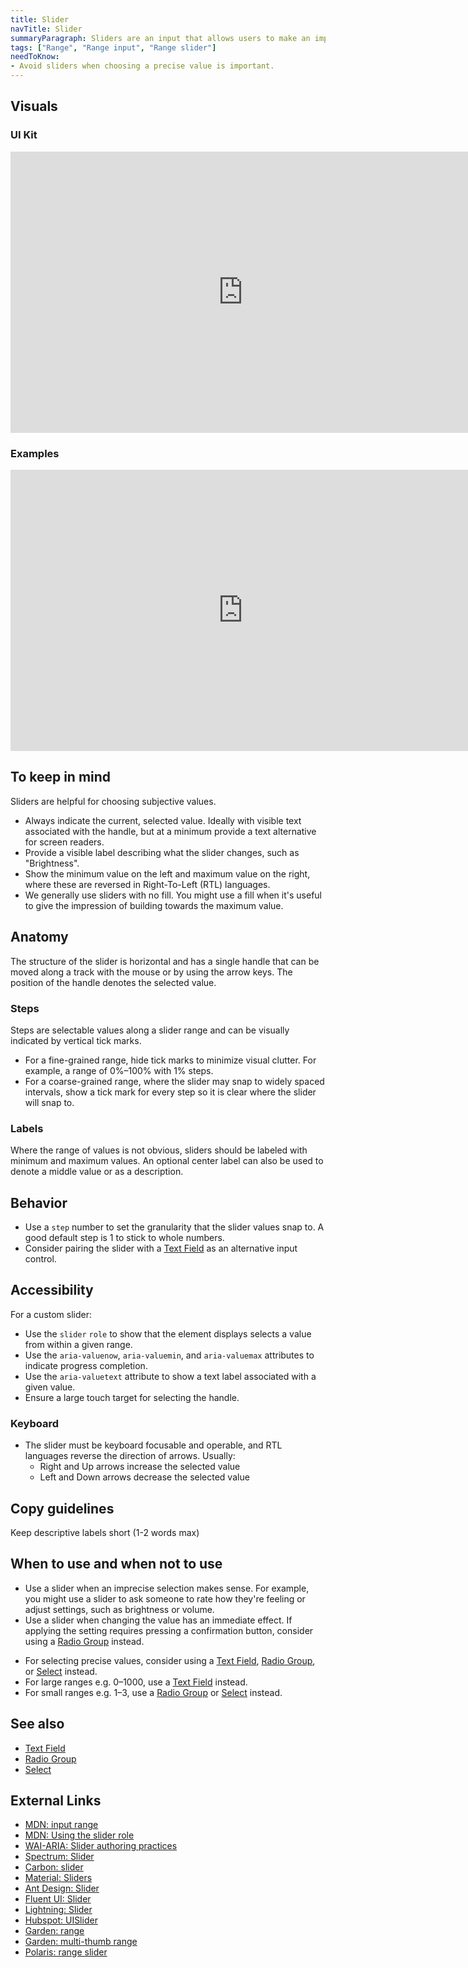 ```yaml
---
title: Slider
navTitle: Slider
summaryParagraph: Sliders are an input that allows users to make an imprecise selection from a range of values.
tags: ["Range", "Range input", "Range slider"]
needToKnow:
- Avoid sliders when choosing a precise value is important.
---
```



## Visuals

### UI Kit

<iframe style="border: none;" width="744" height="450" src="https://www.figma.com/embed?embed_host=share&url=https%3A%2F%2Fwww.figma.com%2Ffile%2FeZKEE5kXbEMY3lx84oz8iN%2F%25E2%259D%25A4%25EF%25B8%258F-UI-Kit-Heart%3Fnode-id%3D16080%253A4049" allowfullscreen></iframe>

### Examples

<iframe style="border: none;" width="744" height="450" src="https://www.figma.com/embed?embed_host=share&url=https%3A%2F%2Fwww.figma.com%2Ffile%2Fe3TyAOZKfLg9cA01Iy1Mgm%2FKaizen-Site-embed%3Fnode-id%3D47508%253A35978&chrome=DOCUMENTATION" allowfullscreen></iframe>

## To keep in mind

Sliders are helpful for choosing subjective values.

- Always indicate the current, selected value. Ideally with visible text associated with the handle, but at a minimum provide a text alternative for screen readers.
- Provide a visible label describing what the slider changes, such as "Brightness".
- Show the minimum value on the left and maximum value on the right, where these are reversed in Right-To-Left (RTL) languages.
- We generally use sliders with no fill. You might use a fill when it's useful to give the impression of building towards the maximum value.

## Anatomy

The structure of the slider is horizontal and has a single handle that can be moved along a track with the mouse or by using the arrow keys. The position of the handle denotes the selected value.

### Steps 

Steps are selectable values along a slider range and can be visually indicated by vertical tick marks. 
- For a fine-grained range, hide tick marks to minimize visual clutter. For example, a range of 0%–100% with 1% steps.
- For a coarse-grained range, where the slider may snap to widely spaced intervals, show a tick mark for every step so it is clear where the slider will snap to. 

### Labels

Where the range of values is not obvious, sliders should be labeled with minimum and maximum values. An optional center label can also be used to denote a middle value or as a description.


## Behavior

- Use a `step` number to set the granularity that the slider values snap to. A good default step is 1 to stick to whole numbers.
- Consider pairing the slider with a [Text Field](/components/text-field) as an alternative input control.

## Accessibility

For a custom slider:

- Use the `slider` `role` to show that the element displays selects a value from within a given range.
- Use the `aria-valuenow`, `aria-valuemin`, and `aria-valuemax` attributes to indicate progress completion.
- Use the `aria-valuetext` attribute to show a text label associated with a given value.
- Ensure a large touch target for selecting the handle.

### Keyboard

- The slider must be keyboard focusable and operable, and RTL languages reverse the direction of arrows. Usually:
    - Right and Up arrows increase the selected value
    - Left and Down arrows decrease the selected value

## Copy guidelines

Keep descriptive labels short (1-2 words max)


## When to use and when not to use

<WhenToUseAndWhenNotToUse>
<WhenToUse>

- Use a slider when an imprecise selection makes sense. For example, you might use a slider to ask someone to rate how they're feeling or adjust settings, such as brightness or volume.
- Use a slider when changing the value has an immediate effect. If applying the setting requires pressing a confirmation button, consider using a [Radio Group](/components/radio-group) instead.

</WhenToUse>
<WhenNotToUse>

- For selecting precise values, consider using a [Text Field](/components/text-field), [Radio Group](/components/radio-group), or [Select](/components/select) instead.
- For large ranges e.g. 0–1000, use a [Text Field](/components/text-field) instead.
- For small ranges e.g. 1–3, use a [Radio Group](/components/radio-group) or [Select](/components/select) instead.

</WhenNotToUse>
</WhenToUseAndWhenNotToUse>

## See also

- [Text Field](/components/text-field)
- [Radio Group](/components/radio-group)
- [Select](/components/select)

## External Links

- [MDN: input range](https://developer.mozilla.org/en-US/docs/Web/HTML/Element/input/range)
- [MDN: Using the slider role](https://developer.mozilla.org/en-US/docs/Web/Accessibility/ARIA/ARIA_Techniques/Using_the_slider_role)
- [WAI-ARIA: Slider authoring practices](https://www.w3.org/TR/wai-aria-practices-1.1/#slider)
- [Spectrum: Slider](https://spectrum.adobe.com/page/slider/)
- [Carbon: slider](https://www.carbondesignsystem.com/components/slider/usage/)
- [Material: Sliders](https://material.io/components/sliders#usage)
- [Ant Design: Slider](https://ant.design/components/slider/)
- [Fluent UI: Slider](https://developer.microsoft.com/en-us/fluentui#/controls/web/slider)
- [Lightning: Slider](https://www.lightningdesignsystem.com/components/slider/#site-main-content)
- [Hubspot: UISlider](https://canvas.hubspot.com/show/UIComponents/input/UISlider)
- [Garden: range](https://garden.zendesk.com/components/range)
- [Garden: multi-thumb range](https://garden.zendesk.com/components/multi-thumb-range)
- [Polaris: range slider](https://polaris.shopify.com/components/forms/range-slider)

